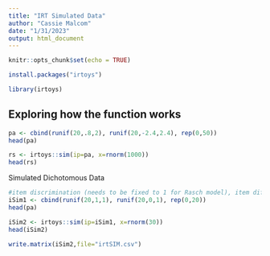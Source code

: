 ```yaml
---
title: "IRT Simulated Data"
author: "Cassie Malcom"
date: "1/31/2023"
output: html_document
---
```


```r
knitr::opts_chunk$set(echo = TRUE)
```

```r
install.packages("irtoys")
```

```r
library(irtoys)
```

## Exploring how the function works

```r
pa <- cbind(runif(20,.8,2), runif(20,-2.4,2.4), rep(0,50))
head(pa)
```

```r
rs <- irtoys::sim(ip=pa, x=rnorm(1000))
head(rs)
```

Simulated Dichotomous Data
```r
#item discrimination (needs to be fixed to 1 for Rasch model), item difficulty, and number of items
iSim1 <- cbind(runif(20,1,1), runif(20,0,1), rep(0,20))
head(pa)
```

```r
iSim2 <- irtoys::sim(ip=iSim1, x=rnorm(30))
head(iSim2)
```

```r
write.matrix(iSim2,file="irtSIM.csv")
```



